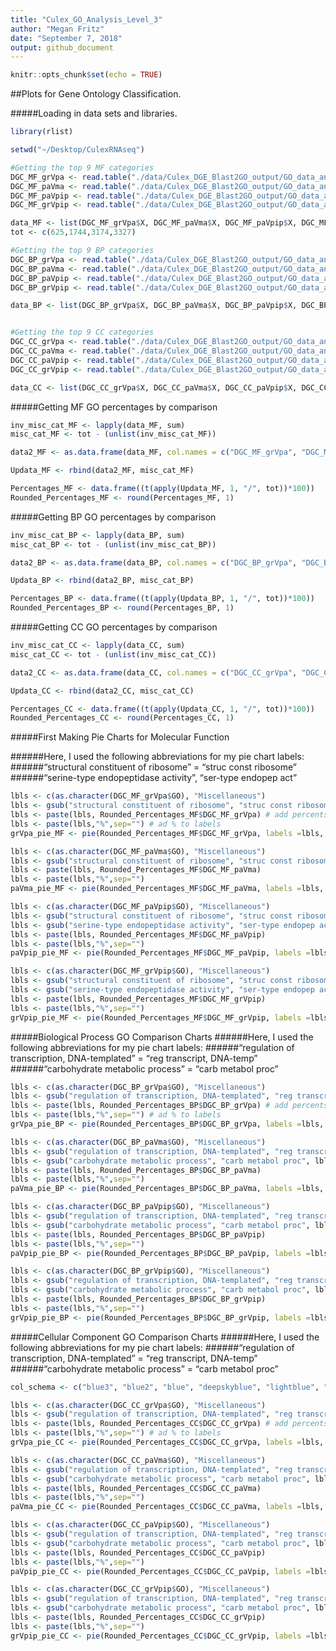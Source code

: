 ```yaml
---
title: "Culex_GO_Analysis_Level_3"
author: "Megan Fritz"
date: "September 7, 2018"
output: github_document
---
```


```r
knitr::opts_chunk$set(echo = TRUE)
```

##Plots for Gene Ontology Classification.

#####Loading in data sets and libraries.
```r

library(rlist)

setwd("~/Desktop/CulexRNAseq")

#Getting the top 9 MF categories
DGC_MF_grVpa <- read.table("./data/Culex_DGE_Blast2GO_output/GO_data_analyses/gravid_v_parous/DGC_MF_grVpa.txt", nrows = 9, sep = "\t", header = T)
DGC_MF_paVma <- read.table("./data/Culex_DGE_Blast2GO_output/GO_data_analyses/parous_v_males/DGC_MF_paVma.txt", nrows = 9, sep = "\t", header = T)
DGC_MF_paVpip <- read.table("./data/Culex_DGE_Blast2GO_output/GO_data_analyses/parous_v_pipiens/DGC_MF_paVpip.txt", nrows = 9, sep = "\t", header = T)
DGC_MF_grVpip <- read.table("./data/Culex_DGE_Blast2GO_output/GO_data_analyses/gravid_v_pipiens/DGC_MF_grVpip.txt", nrows = 9, sep = "\t", header = T)

data_MF <- list(DGC_MF_grVpa$X, DGC_MF_paVma$X, DGC_MF_paVpip$X, DGC_MF_grVpip$X)
tot <- c(625,1744,3174,3327)

#Getting the top 9 BP categories
DGC_BP_grVpa <- read.table("./data/Culex_DGE_Blast2GO_output/GO_data_analyses/gravid_v_parous/DGC_BP_grVpa.txt", nrows = 9, sep = "\t", header = T)
DGC_BP_paVma <- read.table("./data/Culex_DGE_Blast2GO_output/GO_data_analyses/parous_v_males/DGC_BP_paVma.txt", nrows = 9, sep = "\t", header = T)
DGC_BP_paVpip <- read.table("./data/Culex_DGE_Blast2GO_output/GO_data_analyses/parous_v_pipiens/DGC_BP_paVpip.txt", nrows = 9, sep = "\t", header = T)
DGC_BP_grVpip <- read.table("./data/Culex_DGE_Blast2GO_output/GO_data_analyses/gravid_v_pipiens/DGC_BP_grVpip.txt", nrows = 9, sep = "\t", header = T)

data_BP <- list(DGC_BP_grVpa$X, DGC_BP_paVma$X, DGC_BP_paVpip$X, DGC_BP_grVpip$X)


#Getting the top 9 CC categories
DGC_CC_grVpa <- read.table("./data/Culex_DGE_Blast2GO_output/GO_data_analyses/gravid_v_parous/DGC_CC_grVpa.txt", nrows = 9, sep = "\t", header = T)
DGC_CC_paVma <- read.table("./data/Culex_DGE_Blast2GO_output/GO_data_analyses/parous_v_males/DGC_CC_paVma.txt", nrows = 9, sep = "\t", header = T)
DGC_CC_paVpip <- read.table("./data/Culex_DGE_Blast2GO_output/GO_data_analyses/parous_v_pipiens/DGC_CC_paVpip.txt", nrows = 9, sep = "\t", header = T)
DGC_CC_grVpip <- read.table("./data/Culex_DGE_Blast2GO_output/GO_data_analyses/gravid_v_pipiens/DGC_CC_grVpip.txt", nrows = 9, sep = "\t", header = T)

data_CC <- list(DGC_CC_grVpa$X, DGC_CC_paVma$X, DGC_CC_paVpip$X, DGC_CC_grVpip$X)


```

#####Getting MF GO percentages by comparison
```r

inv_misc_cat_MF <- lapply(data_MF, sum)
misc_cat_MF <- tot - (unlist(inv_misc_cat_MF))

data2_MF <- as.data.frame(data_MF, col.names = c("DGC_MF_grVpa", "DGC_MF_paVma", "DGC_MF_paVpip", "DGC_MF_grVpip"))

Updata_MF <- rbind(data2_MF, misc_cat_MF)

Percentages_MF <- data.frame((t(apply(Updata_MF, 1, "/", tot))*100))
Rounded_Percentages_MF <- round(Percentages_MF, 1)

```

#####Getting BP GO percentages by comparison
```r

inv_misc_cat_BP <- lapply(data_BP, sum)
misc_cat_BP <- tot - (unlist(inv_misc_cat_BP))

data2_BP <- as.data.frame(data_BP, col.names = c("DGC_BP_grVpa", "DGC_BP_paVma", "DGC_BP_paVpip", "DGC_BP_grVpip"))

Updata_BP <- rbind(data2_BP, misc_cat_BP)

Percentages_BP <- data.frame((t(apply(Updata_BP, 1, "/", tot))*100))
Rounded_Percentages_BP <- round(Percentages_BP, 1)

```

#####Getting CC GO percentages by comparison
```r

inv_misc_cat_CC <- lapply(data_CC, sum)
misc_cat_CC <- tot - (unlist(inv_misc_cat_CC))

data2_CC <- as.data.frame(data_CC, col.names = c("DGC_CC_grVpa", "DGC_CC_paVma", "DGC_CC_paVpip", "DGC_CC_grVpip"))

Updata_CC <- rbind(data2_CC, misc_cat_CC)

Percentages_CC <- data.frame((t(apply(Updata_CC, 1, "/", tot))*100))
Rounded_Percentages_CC <- round(Percentages_CC, 1)

```

#####First Making Pie Charts for Molecular Function

######Here, I used the following abbreviations for my pie chart labels:
######"structural constituent of ribosome" = "struc const ribosome"
######"serine-type endopeptidase activity", "ser-type endopep act"

```r

lbls <- c(as.character(DGC_MF_grVpa$GO), "Miscellaneous")
lbls <- gsub("structural constituent of ribosome", "struc const ribosome", lbls)
lbls <- paste(lbls, Rounded_Percentages_MF$DGC_MF_grVpa) # add percents to labels
lbls <- paste(lbls,"%",sep="") # ad % to labels 
grVpa_pie_MF <- pie(Rounded_Percentages_MF$DGC_MF_grVpa, labels =lbls, main = "Top Molecular Function GO Level 3 Categories for Gravid CAL1 versus Parous CAL1 Comparison", radius = 0.9, col = rainbow(length(lbls)), cex = 0.75, cex.main = 0.75, tck=.2, clockwise = T)

lbls <- c(as.character(DGC_MF_paVma$GO), "Miscellaneous")
lbls <- gsub("structural constituent of ribosome", "struc const ribosome", lbls)
lbls <- paste(lbls, Rounded_Percentages_MF$DGC_MF_paVma) 
lbls <- paste(lbls,"%",sep="") 
paVma_pie_MF <- pie(Rounded_Percentages_MF$DGC_MF_paVma, labels =lbls, main = "Top Molecular Function GO Level 3 Categories for Parous CAL1 versus Male CAL1 Comparison", radius = 0.9, col = rainbow(length(lbls)), cex = 0.75, cex.main = 0.75, tck=.2, clockwise = T)

lbls <- c(as.character(DGC_MF_paVpip$GO), "Miscellaneous")
lbls <- gsub("structural constituent of ribosome", "struc const ribosome", lbls)
lbls <- gsub("serine-type endopeptidase activity", "ser-type endopep act", lbls)
lbls <- paste(lbls, Rounded_Percentages_MF$DGC_MF_paVpip) 
lbls <- paste(lbls,"%",sep="") 
paVpip_pie_MF <- pie(Rounded_Percentages_MF$DGC_MF_paVpip, labels =lbls, main = "Top Molecular Function GO Level 3 Categories for Parous CAL1 versus IL2 Comparison", radius = 0.9, col = rainbow(length(lbls)), cex = 0.75, cex.main = 0.75, tck=.2, clockwise = T)

lbls <- c(as.character(DGC_MF_grVpip$GO), "Miscellaneous")
lbls <- gsub("structural constituent of ribosome", "struc const ribosome", lbls)
lbls <- gsub("serine-type endopeptidase activity", "ser-type endopep act", lbls)
lbls <- paste(lbls, Rounded_Percentages_MF$DGC_MF_grVpip) 
lbls <- paste(lbls,"%",sep="") 
grVpip_pie_MF <- pie(Rounded_Percentages_MF$DGC_MF_grVpip, labels =lbls, main = "Top Molecular Function GO Level 3 Categories for Gravid CAL1 versus IL2 Comparison", radius = 0.9, col = rainbow(length(lbls)), cex = 0.75, cex.main = 0.75, tck=.2, clockwise = T)

```

#####Biological Process GO Comparison Charts
######Here, I used the following abbreviations for my pie chart labels:
######"regulation of transcription, DNA-templated" = "reg transcript, DNA-temp"
######"carbohydrate metabolic process" = "carb metabol proc"
```r

lbls <- c(as.character(DGC_BP_grVpa$GO), "Miscellaneous")
lbls <- gsub("regulation of transcription, DNA-templated", "reg transcript, DNA-temp", lbls)
lbls <- paste(lbls, Rounded_Percentages_BP$DGC_BP_grVpa) # add percents to labels
lbls <- paste(lbls,"%",sep="") # ad % to labels 
grVpa_pie_BP <- pie(Rounded_Percentages_BP$DGC_BP_grVpa, labels =lbls, main = "Top Biological Process GO Level 3 Categories for Gravid CAL1 versus Parous CAL1 Comparison", radius = 0.9, cex = 0.75, cex.main = 0.75, tck=.2, clockwise = T)

lbls <- c(as.character(DGC_BP_paVma$GO), "Miscellaneous")
lbls <- gsub("regulation of transcription, DNA-templated", "reg transcript, DNA-temp", lbls)
lbls <- gsub("carbohydrate metabolic process", "carb metabol proc", lbls)
lbls <- paste(lbls, Rounded_Percentages_BP$DGC_BP_paVma) 
lbls <- paste(lbls,"%",sep="") 
paVma_pie_BP <- pie(Rounded_Percentages_BP$DGC_BP_paVma, labels =lbls, main = "Top Biological Process GO Level 3 Categories for Parous CAL1 versus Male CAL1 Comparison", radius = 0.9, cex = 0.75, cex.main = 0.75, tck=.2, clockwise = T)

lbls <- c(as.character(DGC_BP_paVpip$GO), "Miscellaneous")
lbls <- gsub("regulation of transcription, DNA-templated", "reg transcript, DNA-temp", lbls)
lbls <- gsub("carbohydrate metabolic process", "carb metabol proc", lbls)
lbls <- paste(lbls, Rounded_Percentages_BP$DGC_BP_paVpip) 
lbls <- paste(lbls,"%",sep="") 
paVpip_pie_BP <- pie(Rounded_Percentages_BP$DGC_BP_paVpip, labels =lbls, main = "Top Biological Process GO Level 3 Categories for Parous CAL1 versus IL2 Comparison", radius = 0.9,  cex = 0.75, cex.main = 0.75, tck=.2, clockwise = T)

lbls <- c(as.character(DGC_BP_grVpip$GO), "Miscellaneous")
lbls <- gsub("regulation of transcription, DNA-templated", "reg transcript, DNA-temp", lbls)
lbls <- gsub("carbohydrate metabolic process", "carb metabol proc", lbls)
lbls <- paste(lbls, Rounded_Percentages_BP$DGC_BP_grVpip) 
lbls <- paste(lbls,"%",sep="") 
grVpip_pie_BP <- pie(Rounded_Percentages_BP$DGC_BP_grVpip, labels =lbls, main = "Top Biological Process GO Level 3 Categories for Gravid CAL1 versus IL2 Comparison", radius = 0.9, cex = 0.75, cex.main = 0.75, tck=.2, clockwise = T)

```


#####Cellular Component GO Comparison Charts
######Here, I used the following abbreviations for my pie chart labels:
######"regulation of transcription, DNA-templated" = "reg transcript, DNA-temp"
######"carbohydrate metabolic process" = "carb metabol proc"
```r

col_schema <- c("blue3", "blue2", "blue", "deepskyblue", "lightblue", "orange", "yellow3", "yellow2", "yellow", "lightyellow")

lbls <- c(as.character(DGC_CC_grVpa$GO), "Miscellaneous")
lbls <- gsub("regulation of transcription, DNA-templated", "reg transcript, DNA-temp", lbls)
lbls <- paste(lbls, Rounded_Percentages_CC$DGC_CC_grVpa) # add percents to labels
lbls <- paste(lbls,"%",sep="") # ad % to labels 
grVpa_pie_CC <- pie(Rounded_Percentages_CC$DGC_CC_grVpa, labels =lbls, main = "Top Cellular Component GO Level 3 Categories for Gravid CAL1 versus Parous CAL1 Comparison", radius = 1.05, cex = 0.6, cex.main = 0.75, tck=.2, init.angle = 30, col= col_schema)

lbls <- c(as.character(DGC_CC_paVma$GO), "Miscellaneous")
lbls <- gsub("regulation of transcription, DNA-templated", "reg transcript, DNA-temp", lbls)
lbls <- gsub("carbohydrate metabolic process", "carb metabol proc", lbls)
lbls <- paste(lbls, Rounded_Percentages_CC$DGC_CC_paVma) 
lbls <- paste(lbls,"%",sep="") 
paVma_pie_CC <- pie(Rounded_Percentages_CC$DGC_CC_paVma, labels =lbls, main = "Top Cellular Component GO Level 3 Categories for Parous CAL1 versus Male CAL1 Comparison", radius = 1.05, cex = 0.6, cex.main = 0.75, tck=.2, init.angle = 30, col= col_schema)

lbls <- c(as.character(DGC_CC_paVpip$GO), "Miscellaneous")
lbls <- gsub("regulation of transcription, DNA-templated", "reg transcript, DNA-temp", lbls)
lbls <- gsub("carbohydrate metabolic process", "carb metabol proc", lbls)
lbls <- paste(lbls, Rounded_Percentages_CC$DGC_CC_paVpip) 
lbls <- paste(lbls,"%",sep="") 
paVpip_pie_CC <- pie(Rounded_Percentages_CC$DGC_CC_paVpip, labels =lbls, main = "Top Cellular Component GO Level 3 Categories for Parous CAL1 versus IL2 Comparison", radius = 1.05,  cex = 0.6, cex.main = 0.75, tck=.2, init.angle = 30, col= col_schema)

lbls <- c(as.character(DGC_CC_grVpip$GO), "Miscellaneous")
lbls <- gsub("regulation of transcription, DNA-templated", "reg transcript, DNA-temp", lbls)
lbls <- gsub("carbohydrate metabolic process", "carb metabol proc", lbls)
lbls <- paste(lbls, Rounded_Percentages_CC$DGC_CC_grVpip) 
lbls <- paste(lbls,"%",sep="") 
grVpip_pie_CC <- pie(Rounded_Percentages_CC$DGC_CC_grVpip, labels =lbls, main = "Top Cellular Component GO Level 3 Categories for Gravid CAL1 versus IL2 Comparison", radius = 1.05, cex = 0.6, cex.main = 0.75, tck=.2, init.angle = 30, col= col_schema)

```
